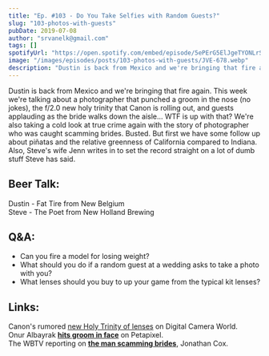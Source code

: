 ```yaml
---
title: "Ep. #103 - Do You Take Selfies with Random Guests?"
slug: "103-photos-with-guests"
pubDate: 2019-07-08
author: "srvanelk@gmail.com"
tags: []
spotifyUrl: "https://open.spotify.com/embed/episode/5ePErG5ElJgeTYONLrSMv3?utm_source=generator"
image: "/images/episodes/posts/103-photos-with-guests/JVE-678.webp"
description: "Dustin is back from Mexico and we're bringing that fire again. This week we're talking about a photographer that punched a groom in the nose (no jokes), the f/2.0 new holy trinity that Canon is rolling out, and guests applauding as the bride walks down the aisle... WTF is up with that? We're also taking a cold look at true crime again with the story of photographer who was caught scamming brides. Busted. But first we have some follow up about piñatas and the relative greenness of California compared to Indiana. Also, Steve's wife Jenn writes in to set the record straight on a lot of dumb stuff Steve has said."
---
```


Dustin is back from Mexico and we're bringing that fire again. This week we're talking about a photographer that punched a groom in the nose (no jokes), the f/2.0 new holy trinity that Canon is rolling out, and guests applauding as the bride walks down the aisle... WTF is up with that? We're also taking a cold look at true crime again with the story of photographer who was caught scamming brides. Busted. But first we have some follow up about piñatas and the relative greenness of California compared to Indiana. Also, Steve's wife Jenn writes in to set the record straight on a lot of dumb stuff Steve has said.

## Beer Talk:  
Dustin - Fat Tire from New Belgium   
Steve - The Poet from New Holland Brewing

## Q&A:
- Can you fire a model for losing weight?
- What should you do if a random guest at a wedding asks to take a photo with you?
- What lenses should you buy to up your game from the typical kit lenses?

## Links:
Canon's rumored [new Holy Trinity of lenses](https://www.digitalcameraworld.com/news/canon-plans-f2-holy-trinity-zooms-is-the-canon-rf-16-28mm-f2l-usm-next) on Digital Camera World.  
Onur Albayrak [**hits groom in face**](https://petapixel.com/2018/07/09/turkish-photographer-beats-up-client-over-child-bride/) on Petapixel.  
The WBTV reporting on [**the man scamming brides**](https://www.wbtv.com/2019/06/28/man-accused-scamming-brides-with-false-wedding-services-caldwell-county/), Jonathan Cox.
